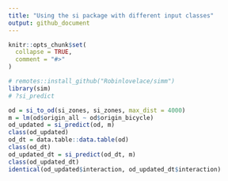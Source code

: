 ```yaml
---
title: "Using the si package with different input classes"
output: github_document
---
```


```r
knitr::opts_chunk$set(
  collapse = TRUE,
  comment = "#>"
)
```

```r
# remotes::install_github("Robinlovelace/simm")
library(sim)
# ?si_predict
```

```r
od = si_to_od(si_zones, si_zones, max_dist = 4000)
m = lm(od$origin_all ~ od$origin_bicycle)
od_updated = si_predict(od, m)
class(od_updated)
od_dt = data.table::data.table(od)
class(od_dt)
od_updated_dt = si_predict(od_dt, m)
class(od_updated_dt)
identical(od_updated$interaction, od_updated_dt$interaction)
```

